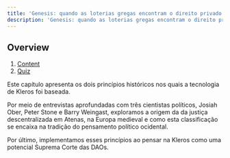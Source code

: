 ```yaml
---
title: 'Genesis: quando as loterias gregas encontram o direito privado medieval'
description: 'Genesis: quando as loterias gregas encontram o direito privado medieval'
---
```


## Overview

1. [Content](/courses/kleros/01/content)
2. [Quiz](/courses/kleros/01/quiz)

Este capítulo apresenta os dois princípios históricos nos quais a tecnologia de Kleros foi baseada. 

Por meio de entrevistas aprofundadas com três cientistas políticos, 
Josiah Ober, Peter Stone e Barry Weingast, 
exploramos a origem da da justiça descentralizada em Atenas, na Europa medieval 
e como esta classificação se encaixa na tradição do pensamento político ocidental. 

Por último, implementamos esses princípios ao pensar na Kleros como uma potencial Suprema Corte das DAOs.
